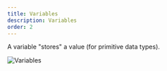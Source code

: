 ```yaml
---
title: Variables
description: Variables
order: 2
---
```


A variable "stores" a value (for primitive data types).

![Variables](https://javascript.info/article/variables/variable.svg)

